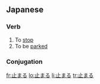 ==Japanese==
{{ja-kanjitab|止}}

===Verb===
{{ja-verb|kk|type=1|tr=intrans|hira=とまる|rom=tomaru}}

#To [[stop]]
#To be [[park]]ed

=== Conjugation ===
{{ja-go-ru|止ま|とま|toma}}

[[fr:止まる]]
[[lo:止まる]]
[[li:止まる]]
[[tr:止まる]]
